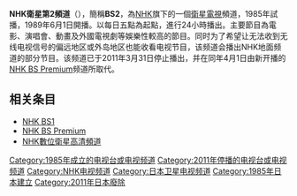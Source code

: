 {{noteTA
|1=zh-tw:高畫質;zh-hk:高清;zh-cn:高清;
|2=zh-tw:數位;zh-hk:數字;zh-cn:数字;
|3=zh-tw:類比;zh-hk:類比;zh-cn:模拟;
|4=zh-tw:訊號;zh-hk:訊號;zh-cn:信号;
}}

{{multiple issues|
{{copyedit|time=2013-05-26T14:35:43+00:00}}
{{expand|time=2013-05-26T14:35:43+00:00}}
{{unreferenced|time=2013-05-26T14:35:43+00:00}}
{{Expand language|ja|page=NHK衛星第2テレビジョン}}
}}
{{Pathnav|NHK}}
'''NHK衛星第2頻道'''（{{lang-ja|NHK衛星第2テレビジョン}}），簡稱'''BS2'''，為[[日本放送協會|NHK]]旗下的一個[[衛星電視|衛星電視]]頻道，1985年試播，1989年6月1日開播。以每日五點為起點，進行24小時播出。主要節目為電影、演唱會、動畫及外國電視劇等娛樂性較高的節目。同时为了希望让无法收到无线电视信号的偏远地区或外岛地区也能收看电视节目，该频道会播出NHK地面频道的部分节目。该频道已于2011年3月31日停止播出，并在同年4月1日由新开播的[[NHK_BS_Premium|NHK BS Premium]]频道所取代。

== 相关条目 ==
*[[NHK_BS1|NHK BS1]]
*[[NHK_BS_Premium|NHK BS Premium]]
*[[NHK數位衛星高清頻道|NHK數位衛星高清頻道]]
{{NHK}}
{{BS數位放送}}

[[Category:1985年成立的电视台或电视频道|Category:1985年成立的电视台或电视频道]]
[[Category:2011年停播的电视台或电视频道|Category:2011年停播的电视台或电视频道]]
[[Category:NHK电视频道|Category:NHK电视频道]]
[[Category:日本卫星电视频道|Category:日本卫星电视频道]]
[[Category:1985年日本建立|Category:1985年日本建立]]
[[Category:2011年日本廢除|Category:2011年日本廢除]]